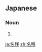 ==Japanese==
{{ja-kanjitab|名|残}}

===Noun===
{{ja-noun|なごり}}

# {{alternative form of|名残り|lang=ja}}

[[ja:名残]]
[[zh:名残]]